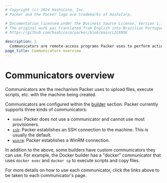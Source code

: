 ```yaml
---
# Copyright (c) 2024 HashiCorp, Inc.
# Packer and the Packer logo are trademarks of HashiCorp.

# Documentation licensed under the Business Source License, Version 1.1.
# The original work was translated from English into Brazilian Portuguese.
# https://github.com/hashicorp/packer/blob/main/LICENSE

description: |
  Communicators are remote-access programs Packer uses to perform actions, such as upload files and execute scripts, on the machines Packer creates.
page_title: Communicators overview
---
```


# Communicators overview

Communicators are the mechanism Packer uses to upload files, execute scripts,
etc. with the machine being created.

Communicators are configured within the
[builder](/packer/docs/templates/legacy_json_templates/builders) section. Packer currently supports
three kinds of communicators:

- `none`: Packer does not use a communicator and cannot use most provisioners.
- [`ssh`](/packer/docs/communicators/ssh): Packer establishes an SSH connection to the machine. This is usually the default.
- [`winrm`](/packer/docs/communicators/winrm): Packer establishes a WinRM connection.

In addition to the above, some builders have custom communicators they can use.
For example, the Docker builder has a "docker" communicator that uses
`docker exec` and `docker cp` to execute scripts and copy files.

For more details on how to use each communicator, click the links above to be
taken to each communicator's page.

